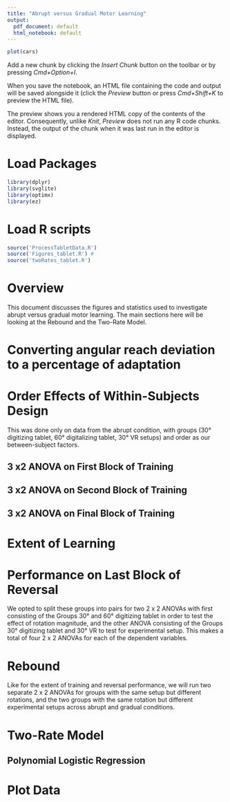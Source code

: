 ```yaml
---
title: "Abrupt versus Gradual Motor Learning"
output:
  pdf_document: default
  html_notebook: default
---
```



```r
plot(cars)
```

Add a new chunk by clicking the *Insert Chunk* button on the toolbar or by pressing *Cmd+Option+I*.

When you save the notebook, an HTML file containing the code and output will be saved alongside it (click the *Preview* button or press *Cmd+Shift+K* to preview the HTML file). 

The preview shows you a rendered HTML copy of the contents of the editor. Consequently, unlike *Knit*, *Preview* does not run any R code chunks. Instead, the output of the chunk when it was last run in the editor is displayed.

# Load Packages

```r
library(dplyr)
library(svglite)
library(optimx)
library(ez)
```


# Load R scripts

```r
source('ProcessTabletData.R')
source('Figures_tablet.R') #
source('twoRates_tablet.R')
```


# Overview

This document discusses the figures and statistics used to investigate abrupt versus gradual motor learning. The main sections here will be looking at the Rebound and the Two-Rate Model. 


# Converting angular reach deviation to a percentage of adaptation


# Order Effects of Within-Subjects Design

This was done only on data from the abrupt condition, with groups (30° digitizing tablet, 60° digitalizing tablet, 30° VR setups) and order as our between-subject factors. 

## 3 x2 ANOVA on First Block of Training
## 3 x2 ANOVA on Second Block of Training
## 3 x2 ANOVA on Final Block of Training


# Extent of Learning
# Performance on Last Block of Reversal 

We opted to split these groups into pairs for two 2 x 2 ANOVAs with first consisting of the Groups 30° and 60° digitizing tablet in order to test the effect of rotation magnitude, and the other ANOVA consisting of the Groups 30° digitizing tablet and 30° VR to test for experimental setup. This makes a total of four 2 x 2 ANOVAs for each of the dependent variables. 


# Rebound

Like for the extent of training and reversal performance, we will run two separate 2 x 2 ANOVAs for groups with the same setup but different rotations, and the two groups with the same rotation but different experimental setups across abrupt and gradual conditions.


# Two-Rate Model

## Polynomial Logistic Regression


# Plot Data

